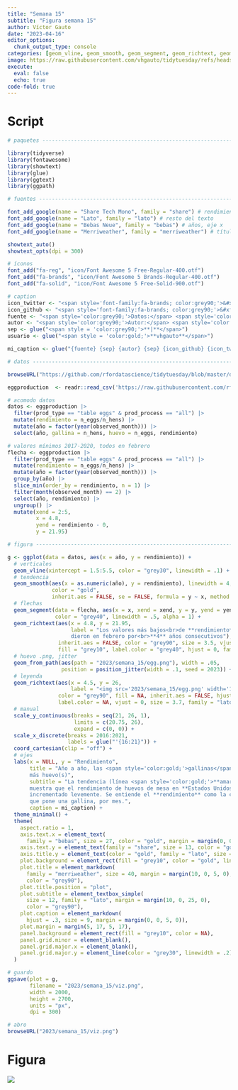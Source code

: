 ```yaml
---
title: "Semana 15"
subtitle: "Figura semana 15"
author: Víctor Gauto
date: "2023-04-16"
editor_options:
  chunk_output_type: console
categories: [geom_vline, geom_smooth, geom_segment, geom_richtext, geom_from_path]
image: https://raw.githubusercontent.com/vhgauto/tidytuesday/refs/heads/main/2023/semana_15/viz.png
execute:
  eval: false
  echo: true
code-fold: true
---
```



# Script

```r

# paquetes ----------------------------------------------------------------

library(tidyverse)
library(fontawesome)
library(showtext)
library(glue)
library(ggtext)
library(ggpath)

# fuentes -----------------------------------------------------------------

font_add_google(name = "Share Tech Mono", family = "share") # rendimiento, eje y
font_add_google(name = "Lato", family = "lato") # resto del texto
font_add_google(name = "Bebas Neue", family = "bebas") # años, eje x
font_add_google(name = "Merriweather", family = "merriweather") # título

showtext_auto()
showtext_opts(dpi = 300)

# íconos
font_add("fa-reg", "icon/Font Awesome 5 Free-Regular-400.otf")
font_add("fa-brands", "icon/Font Awesome 5 Brands-Regular-400.otf")
font_add("fa-solid", "icon/Font Awesome 5 Free-Solid-900.otf")

# caption
icon_twitter <- "<span style='font-family:fa-brands; color:grey90;'>&#xf099;</span>"
icon_github <- "<span style='font-family:fa-brands; color:grey90;'>&#xf09b;</span>"
fuente <- "<span style='color:grey90;'>Datos:</span> <span style='color:gold;'><span style='font-family:mono;'>{**tidytuesdayR**}</span> semana 15</span>"
autor <- "<span style='color:grey90;'>Autor:</span> <span style='color:gold;'>**Víctor Gauto**</span>"
sep <- glue("<span style = 'color:grey90;'>**|**</span>")
usuario <- glue("<span style = 'color:gold;'>**vhgauto**</span>")

mi_caption <- glue("{fuente} {sep} {autor} {sep} {icon_github} {icon_twitter} {usuario}")

# datos -------------------------------------------------------------------

browseURL("https://github.com/rfordatascience/tidytuesday/blob/master/data/2023/2023-04-11/readme.md")

eggproduction  <- readr::read_csv('https://raw.githubusercontent.com/rfordatascience/tidytuesday/master/data/2023/2023-04-11/egg-production.csv')

# acomodo datos
datos <- eggproduction |> 
  filter(prod_type == "table eggs" & prod_process == "all") |> 
  mutate(rendimiento = n_eggs/n_hens) |> 
  mutate(año = factor(year(observed_month))) |> 
  select(año, gallina = n_hens, huevo = n_eggs, rendimiento)

# valores mínimos 2017-2020, todos en febrero
flecha <- eggproduction |> 
  filter(prod_type == "table eggs" & prod_process == "all") |> 
  mutate(rendimiento = n_eggs/n_hens) |> 
  mutate(año = factor(year(observed_month))) |> 
  group_by(año) |> 
  slice_min(order_by = rendimiento, n = 1) |> 
  filter(month(observed_month) == 2) |> 
  select(año, rendimiento) |> 
  ungroup() |> 
  mutate(xend = 2:5,
         x = 4.8,
         yend = rendimiento - 0,
         y = 21.95)

# figura ------------------------------------------------------------------

g <- ggplot(data = datos, aes(x = año, y = rendimiento)) +
  # verticales
  geom_vline(xintercept = 1.5:5.5, color = "grey30", linewidth = .1) +
  # tendencia
  geom_smooth(aes(x = as.numeric(año), y = rendimiento), linewidth = 4,
              color = "gold",
              inherit.aes = FALSE, se = FALSE, formula = y ~ x, method = "lm") +
  # flechas
  geom_segment(data = flecha, aes(x = x, xend = xend, y = y, yend = yend),
               color = "grey40", linewidth = .5, alpha = 1) +
  geom_richtext(aes(x = 4.8, y = 21.95, 
                    label = "Los valores más bajos<br>de **rendimiento** se<br>
                    dieron en febrero por<br>**4** años consecutivos"), 
                inherit.aes = FALSE, color = "grey90", size = 3.5, vjust = 1,
                fill = "grey10", label.color = "grey40", hjust = 0, family = "lato") +
  # huevo .png, jitter
  geom_from_path(aes(path = "2023/semana_15/egg.png"), width = .05,
                 position = position_jitter(width = .1, seed = 2023)) +
  # leyenda
  geom_richtext(aes(x = 4.5, y = 26, 
                    label = "<img src='2023/semana_15/egg.png' width='10'> = Rendimiento mensual"),
                color = "grey90", fill = NA, inherit.aes = FALSE, hjust = 0,
                label.color = NA, vjust = 0, size = 3.7, family = "lato") +
  # manual
  scale_y_continuous(breaks = seq(21, 26, 1),
                     limits = c(20.75, 26),
                     expand = c(0, 0)) +
  scale_x_discrete(breaks = 2016:2021,
                   labels = glue("'{16:21}")) +
  coord_cartesian(clip = "off") +
  # ejes
  labs(x = NULL, y = "Rendimiento",
       title = "Año a año, las <span style='color:gold;'>gallinas</span><br>ponen 
       más huevo(s)",
       subtitle = "La tendencia (línea <span style='color:gold;'>**amarilla**</span>) 
       muestra que el rendimiento de huevos de mesa en **Estados Unidos** se ha 
       incrementado levemente. Se entiende el **rendimiento** como la cantidad de huevos 
       que pone una gallina, por mes.",
       caption = mi_caption) +
  theme_minimal() +
  theme(
    aspect.ratio = 1,
    axis.text.x = element_text(
      family = "bebas", size = 27, color = "gold", margin = margin(0, 0, 20, 0)),
    axis.text.y = element_text(family = "share", size = 13, color = "gold"),
    axis.title.y = element_text(color = "gold", family = "lato", size = 16),
    plot.background = element_rect(fill = "grey10", color = "gold", linewidth = 2),
    plot.title = element_markdown(
      family = "merriweather", size = 40, margin = margin(10, 0, 5, 0),
      color = "grey90"),
    plot.title.position = "plot",
    plot.subtitle = element_textbox_simple(
      size = 12, family = "lato", margin = margin(10, 0, 25, 0),
      color = "grey90"),
    plot.caption = element_markdown(
      hjust = .3, size = 9, margin = margin(0, 0, 5, 0)),
    plot.margin = margin(5, 17, 5, 17),
    panel.background = element_rect(fill = "grey10", color = NA),
    panel.grid.minor = element_blank(),
    panel.grid.major.x = element_blank(),
    panel.grid.major.y = element_line(color = "grey30", linewidth = .2)
  )

# guardo
ggsave(plot = g,
       filename = "2023/semana_15/viz.png",
       width = 2000,
       height = 2700,
       units = "px",
       dpi = 300)

# abro
browseURL("2023/semana_15/viz.png")
```

# Figura

![](https://raw.githubusercontent.com/vhgauto/tidytuesday/refs/heads/main/2023/semana_15/viz.png)


